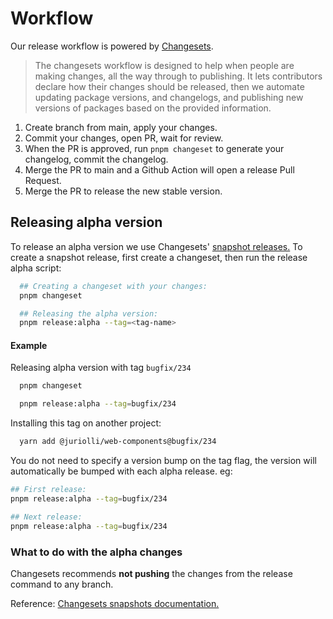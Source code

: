 # Workflow

Our release workflow is powered by [Changesets](https://github.com/changesets/changesets).

> The changesets workflow is designed to help when people are making changes, all the way through to publishing. It lets contributors declare how their changes should be released, then we automate updating package versions, and changelogs, and publishing new versions of packages based on the provided information.

1. Create branch from main, apply your changes.
2. Commit your changes, open PR, wait for review.
3. When the PR is approved, run `pnpm changeset` to generate your changelog, commit the changelog.
4. Merge the PR to main and a Github Action will open a release Pull Request.
5. Merge the PR to release the new stable version.

## Releasing alpha version

To release an alpha version we use Changesets' [snapshot releases.](https://github.com/changesets/changesets/blob/main/docs/snapshot-releases.md) To create a snapshot release, first create a changeset, then run the release alpha script:

```sh
  ## Creating a changeset with your changes:
  pnpm changeset

  ## Releasing the alpha version:
  pnpm release:alpha --tag=<tag-name>
```

#### Example

Releasing alpha version with tag `bugfix/234`

```sh
  pnpm changeset

  pnpm release:alpha --tag=bugfix/234
```

Installing this tag on another project:

```sh
  yarn add @juriolli/web-components@bugfix/234
```

<Callout type='info'>
  You do not need to specify a version bump on the tag flag, the version will
  automatically be bumped with each alpha release. eg:

```sh
## First release:
pnpm release:alpha --tag=bugfix/234

## Next release:
pnpm release:alpha --tag=bugfix/234
```

</Callout>

### What to do with the alpha changes

Changesets recommends **not pushing** the changes from the release command to any branch.

Reference: [Changesets snapshots documentation.](https://github.com/changesets/changesets/blob/main/docs/snapshot-releases.md#what-to-do-with-the-snapshot-branch)
